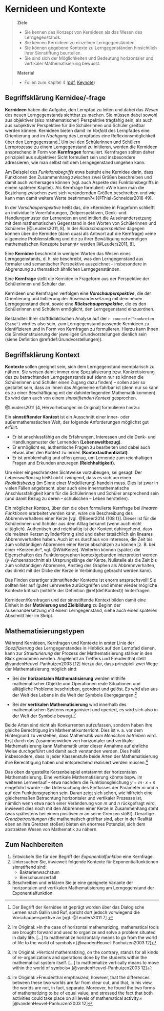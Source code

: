 # Kernideen und Kontexte



> **Ziele**
>
> + Sie kennen das Konzept von Kernideen als das Wesen des Lerngegenstands.
> + Sie kennen Kernideen zu einzelnen Lerngegenständen.
> + Sie können gegebene Kontexte zu Lerngegenständen hinsichtlich ihrer Sinnstiftung beurteilen.
> + Sie sind sich der Möglichkeiten und Bedeutung horizontaler und vertikaler Mathematisierung bewusst.
>
> **Material**
>
> + Folien zum Kapitel 4 ([pdf](files/Stoffdidaktik2024-04-KernideenUndKontexte.pdf), [Keynote](files/Stoffdidaktik2024-04-KernideenUndKontexte.key))



## Begriffsklärung Kernidee/-frage {#kernidee-begriffsklaerung}

**Kernideen** haben die Aufgabe, den Lernpfad zu leiten und dabei das *Wesen* des neuen Lerngegenstands sichtbar zu machen. Sie müssen dabei sowohl aus objektiver (also mathematischer) Perspektive tragfähig sein, als auch aus subjektiver Perspektive für die Schülerinnen und Schüler greifbar werden können. Kernideen bieten damit im *Vorfeld* des Lernpfades eine Orientierung und im *Nachgang* des Lernpfades eine Reflexionsmöglichkeit über den Lerngegenstand.^[Der Begriff der Kernidee ist geprägt worden über das Dialogische Lernen nach Gallin und Ruf, spricht dort jedoch vorwiegend die Vorschauperspektive an [vgl. @Leuders2011 7].] Um bei den Schülerinnen und Schülern Lernprozesse zu einem Lerngegenstand zu initiieren, werden die Kernideen ansprechend in Form von **Kernfragen** formuliert. Kernfragen sollten daher prinzipiell aus subjektiver Sicht formuliert sein und insbesondere adressieren, wie man selbst mit dem Lerngegenstand umgehen kann.

Am Beispiel des *Funktionsbegriffs*\index{Funktionsbegriff} etwa besteht eine Kernidee darin, dass Funktionen den Zusammenhang zwischen zwei Größen beschreiben und damit auch vorhersagen können (vgl. auch Aspekte des Funktionsbegriffs in einem späteren Kapitel<!--Kapitel \@ref(analysis)-->). Als Kernfrage formuliert: »Wie kann man die Beziehung zwischen zwei sich verändernden Größen beschreiben und wie kann man damit weitere Werte bestimmen?« [@Thiel-Schneider2018 49].

In der *Vorschauperspektive* heißt das, die »Kernidee in Frageform schließt an individuelle Vorerfahrungen, Zielperspektiven, Denk- und Handlungsmuster der Lernenden an und initiiert die Auseinandersetzung mit dem mathematischen Gegenstand in den Worten von Schülerinnen und Schülern« [@Leuders2011, 8]. In der *Rückschauperspektive* dagegen können über die Kernidee (dann quasi als Antwort auf die Kernfrage) »eine allgemeine Problemstellung und die zu ihrer Bewältigung notwendigen mathematischen Konzepte benannt« werden [@Leuders2011, 8].



::: {.definition #Kernidee name="Kernidee und Kernfrage"}
Eine **Kernidee**\index{Kernidee|textbf} beschreibt in wenigen Worten das Wesen eines Lerngegenstands, d. h. sie beschreibt, was den Lerngegenstand aus formaler und semantischer Perspektive auszeichnet – insbesondere in Abgrenzung zu thematisch ähnlichen Lerngegenständen.

Eine **Kernfrage**\index{Kernfrage|textbf} stellt die Kernidee in Frageform aus der Perspektive der Schülerinnen und Schüler dar.

Kernideen und Kernfragen verfolgen eine ***Vorschauperspektive***\index{Kernidee!Vorschauperspektive|textbf}, die der Orientierung und Initiierung der Auseinandersetzung mit dem neuen Lerngegenstand dient, sowie eine ***Rückschauperspektive***\index{Kernidee!Rückschauperspektive|textbf}, die es den Schülerinnen und Schülern ermöglicht, den Lerngegenstand einzuordnen.
:::


Bestandteil Ihrer stoffdidaktischen Analyse auf der `r concrete("konkreten Ebene")` wird es also sein, zum Lerngegenstand passende Kernideen zu identifizieren und in Form von Kernfragen zu formulieren. Hierzu kann Ihnen die Sinnkonstituierung der jeweiligen Grundvorstellungen dienlich sein (siehe Definition \@ref(def:Grundvorstellungen)).


## Begriffsklärung Kontext {#kontexte-begriffsklaerung}

**Kontexte** sollen geeignet sein, sich dem Lerngegenstand exemplarisch zu nähern. Sie weisen damit immer eine Spezialisierung bzw. Konkretisierung des zu betrachtenden Lerngegenstands auf (denn nur so können die Schülerinnen und Schüler einen Zugang dazu finden) -- sollen aber so gestaltet sein, dass an Ihnen das Allgemeine erfahrbar ist (denn nur so kann es zu einer Beschäftigung mit der dahinterliegenden Mathematik kommen). Es wird dann auch von einem *sinnstiftenden Kontext* gesprochen.

@Leuders2011 [4, Hervorhebungen im Original] formulieren hierzu:

::: {.definition #Kontext name="Sinnstiftender Kontext"}
Ein **sinnstiftender Kontext**\index{Kontext|textbf} ist ein Ausschnitt einer inner- oder außermathematischen Welt, der folgende Anforderungen möglichst gut erfüllt:

* Er ist anschlussfähig an die Erfahrungen, Interessen und die Denk- und Handlungsmuster der Lernenden **(Lebensweltbezug)**.\index{Kontext!Lebensweltbezug|textbf}
* Er ermöglicht es, authentische Fragen zu bearbeiten und dabei auch etwas über den Kontext zu lernen **(Kontextauthentizität)**.\index{Kontext!Kontextauthentizität|textbf}
* Er ist problemhaltig und offen genug, um Lernende zum reichhaltigen Fragen und Erkunden anzuregen **(Reichhaltigkeit)**.\index{Kontext!Reichhaltigkeit|textbf}
:::

Um einer eingeschränkten Sichtweise vorzubeugen, sei gesagt: Der *Lebensweltbezug* heißt nicht zwingend, dass es sich um einen *Realitätsbezug* (im Sinne einer Modellierung) handeln muss. Dies ist zwar in vielen Fällen angebracht, aber auch eine innermathematische Anschlussfähigkeit kann für die Schülerinnen und Schüler ansprechend sein (und damit Bezug zu deren -- schulischen -- Leben herstellen).

Ein möglicher Kontext, über den die oben formulierte Kernfrage bei *linearen Funktionen*\index{Lineare Funktion}\index{Funktionsbegriff!Lineare Funktion|see{Lineare Funktion}} erarbeitet werden kann, wäre die Beschreibung des Abbrennverhaltens einer Kerze [vgl. @Boeer2014 {108 f}]. Dieser ist für die Schülerinnen und Schüler aus dem Alltag bekannt (wenn auch nicht alltäglich). Authentisch und reichhaltig ist der Kontext dahingehend, dass die meisten Kerzen zylinderförmig sind und daher tatsächlich ein lineares Abbrennverhalten haben. Auch ist es durchaus von Interesse, die Zeit bis zum vollständigen Abbrennen einer Kerze abschätzen zu können [z. B. bei einer *Kerzenuhr*, vgl. @WikiKerze]. Weiterhin können (später) die Eigenschaften des Funktionsgraphen kontextgebunden interpretiert werden ($y$-Achsenabschnitt als Ursprungslänge der Kerze, Nullstelle als die Zeit bis zum vollständigen Abbrennen, Anstieg des Graphen als Abbrennverhalten, das direkt mit der Dicke der Kerze in Verbindung gebracht werden kann).

Das Finden derartiger stinnstiftender Kontexte ist enorm anspruchsvoll! Sie sollten hier auf (gute) Lehrwerke zurückgreifen und immer wieder mögliche Kontexte kritisch (mithilfe der Definition \@ref(def:Kontext)) hinterfragen.

Kernideen/Kernfragen und der sinnstiftende Kontext bilden damit eine Einheit in der **Motivierung und Zielbildung** zu Beginn der Auseinandersetzung mit einem Lerngegenstand, siehe auch einen späteren Abschnitt hier im Skript<!-- \@ref(motivierung-und-zielbildung)-->.


## Mathematisierungstypen

Während Kernideen, Kernfragen und Kontexte in erster Linie der *Spezifizierung* des Lerngegenstandes in Hinblick auf den Lernpfad dienen, kann zur *Strukturierung* der Prozess der Mathematisierung stärker in den Blick genommen werden. Angelehnt an Treffers und Freudenthal  stellt @vandenHeuvel-Panhuizen2003 [12] hierzu dar, dass prinzipiell zwei Wege der Mathematisierung möglich sind:

* Bei der **horizontalen Mathematisierung**\index{Horizontale Mathematisierung} werden mithilfe mathematischer Objekte und Operationen reale Situationen und alltägliche Probleme beschrieben, geordnet und gelöst. Es wird also aus der Welt des Lebens in die Welt der Symbole übergegangen.^[im Original: »In the case of horizontal mathematizing, mathematical tools are brought forward and used to organize and solve a problem situated in daily life. [...] to mathematize horizontally means to go from the world of life to the world of symbols« [@vandenHeuvel-Panhuizen2003 12]]

* Bei der **vertikalen Mathematisierung**\index{Vertikale Mathematisierung} wird innerhalb des mathematischen Systems reorganisiert und operiert, es wird sich also in der Welt der Symbole bewegt.^[im Original: »Vertical mathematizing, on the contrary, stands for all kinds of re-organizations and operations done by the students within the mathematical system itself. [...] to mathematize vertically means to move within the world of symbols« [@vandenHeuvel-Panhuizen2003 12]]

Beide Arten sind nicht als Konkurrenten aufzufassen, sondern haben ihre gleiche Berechtigung im Mathematikunterricht. Dies ist v. a. vor dem Hintergrund zu verstehen, dass Mathematik *vom Menschen betrieben* wird. Erst durch das Zusammenwirken von horizontaler und vertikaler Mathematisierung kann Mathematik unter dieser Annahme auf ehrliche Weise durchgeführt und damit auch verstanden werden. Dies heißt insbesondere, dass in jeder Klassenstufe beide Arten der Mathematisierung ihre Berechtigung haben und entsprechend realisiert werden müssen.^[im Original: »Freudenthal emphasized, however, that the differences between these two worlds are far from clear cut, and that, in his view, the worlds are not, in fact, separate. Moreover, he found the two forms of mathematizing to be of equal value, and stressed the fact that both activities could take place on all levels of mathematical activity.« [@vandenHeuvel-Panhuizen2003 12]]


Das oben dargestellte Kerzenbeispiel entstammt der horizontalen Mathematisierung. Eine vertikale Mathematisierung könnte bspw. im weiteren Lernverlauf -- etwa nachdem die Funktionsgleichung $y = m\cdot x + n$ eingeführt wurde -- die Untersuchung des Einflusses der Parameter $m$ und $n$ auf den Funktionsgraphen sein. Daran zeigt sich schon, wie hilfreich eine gleichermaßen Betrachtung horizontaler und vertikaler Prozesse ist, nämlich wenn etwa nach einer Veränderung von $m$ und $n$ rückgefragt wird, inwieweit dies noch mit den Abbrennen einer Kerze in Zusammenhang steht (was spätestens bei einem positiven $m$ an seine Grenzen stößt). Derartige *Grenzbetrachtungen* (die mathematisch greifbar sind, aber in der Realität eben an ihre Grenzen stoßen) bieten ein enormes Potenzial, sich dem abstrakten Wesen von Mathematik zu nähern.


## Zum Nachbereiten {#kernideen-kontexte-nachbereitung}

1. Entwickeln Sie für den Begriff der *Exponentialfunktion* eine Kernfrage.
2. Untersuchen Sie, inwieweit folgende Kontexte für Exponentialfunktionen sinnstiftend sind:
    * Bakterienwachstum
    * Bierschaumzerfall
3. Beschreiben und erklären Sie je eine geeignete Variante der horizontalen und vertikalen Mathematisierung am Lerngegenstand der Exponentialfunktion.

